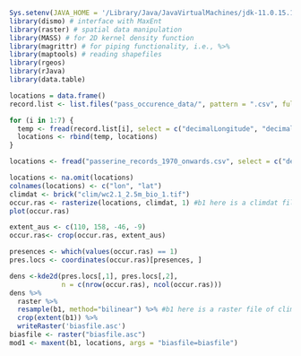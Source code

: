 
```r
Sys.setenv(JAVA_HOME = '/Library/Java/JavaVirtualMachines/jdk-11.0.15.1.jdk/Contents/Home')
library(dismo) # interface with MaxEnt
library(raster) # spatial data manipulation
library(MASS) # for 2D kernel density function
library(magrittr) # for piping functionality, i.e., %>%
library(maptools) # reading shapefiles
library(rgeos)
library(rJava)
library(data.table)
```
  

```r

locations = data.frame()
record.list <- list.files("pass_occurence_data/", pattern = ".csv", full.names = T)

for (i in 1:7) {
  temp <- fread(record.list[i], select = c("decimalLongitude", "decimalLatitude"))
  locations <- rbind(temp, locations)
}

locations <- fread("passerine_records_1970_onwards.csv", select = c("decimalLongitude", "decimalLatitude"))
```

```r
locations <- na.omit(locations)
colnames(locations) <- c("lon", "lat")
climdat <- brick("clim/wc2.1_2.5m_bio_1.tif")
occur.ras <- rasterize(locations, climdat, 1) #b1 here is a climdat file 
plot(occur.ras)
```

```r
extent_aus <- c(110, 158, -46, -9)
occur.ras<- crop(occur.ras, extent_aus)
```


```r
presences <- which(values(occur.ras) == 1)
pres.locs <- coordinates(occur.ras)[presences, ]

dens <-kde2d(pres.locs[,1], pres.locs[,2],
             n = c(nrow(occur.ras), ncol(occur.ras)))
dens %>%
  raster %>%
  resample(b1, method="bilinear") %>% #b1 here is a raster file of climate data
  crop(extent(b1)) %>%
  writeRaster('biasfile.asc')
biasfile <- raster("biasfile.asc")
mod1 <- maxent(b1, locations, args = "biasfile=biasfile")
```